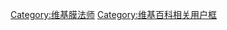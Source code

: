 <noinclude>{{幽默}}</noinclude>
{{Userbox
  |border-c = #FF0000
  |border-s = 1
  |id-c     = #FFD700
  |id-s     = 15
  |id-fc    = #000000
  |info-c   = #FF0000
  |info-s   = 10
  |info-fc  = #000000
  |id       = [[膜蛤文化|+1s]]
  |info     = 这个用户是一位[[User:蛤丝/维基膜法师协会|<span style="color:#FFD700">'''膜法师'''</span>]]。
}}
[[Category:维基膜法师]]
<noinclude>[[Category:维基百科相关用户框]]</noinclude>